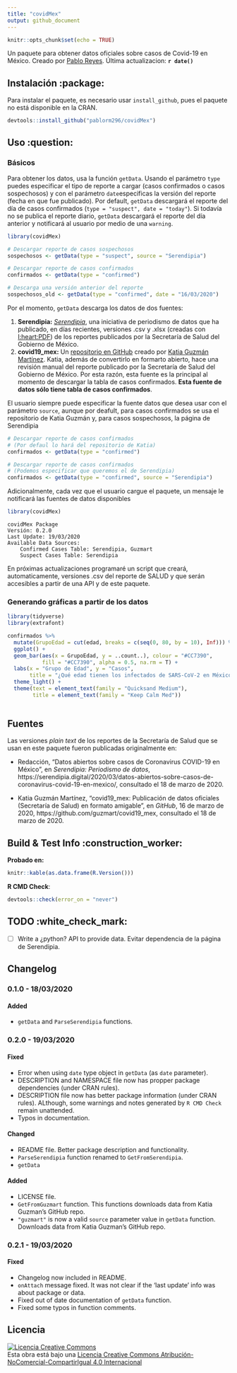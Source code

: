 ```yaml
---
title: "covidMex"
output: github_document
---
```


```r
knitr::opts_chunk$set(echo = TRUE)
```

Un paquete para obtener datos oficiales sobre casos de Covid-19 en México. Creado por [Pablo Reyes](https://twitter.com/pablorm296). Última actualizacion: __`r date()`__

## Instalación  :package:

Para instalar el paquete, es necesario usar `install_github`, pues el paquete no está disponible en la CRAN.

```r
devtools::install_github("pablorm296/covidMex")
```

## Uso  :question:

### Básicos

Para obtener los datos, usa la función `getData`. Usando el parámetro `type` puedes especificar el tipo de reporte a cargar (casos confirmados o casos sospechosos) y con el parámetro `date`especificas la versión del reporte (fecha en que fue publicado). Por default, `getData` descargará el reporte del día de casos confirmados (`type = "suspect", date = "today"`). Si todavía no se publica el reporte diario, `getData` descargará el reporte del día anterior y notificará al usuario por medio de una `warning`.

```r
library(covidMex)

# Descargar reporte de casos sospechosos
sospechosos <- getData(type = "suspect", source = "Serendipia")

# Descargar reporte de casos confirmados
confirmados <- getData(type = "confirmed")

# Descarga una versión anterior del reporte
sospechosos_old <- getData(type = "confirmed", date = "16/03/2020")
```

Por el momento, `getData` descarga los datos de dos fuentes:

1. **Serendipia:** _[Serendipia](https://serendipia.digital/2020/03/datos-abiertos-sobre-casos-de-coronavirus-covid-19-en-mexico/)_, una iniciativa de periodismo de datos que ha publicado, en días recientes, versiones .csv y .xlsx (creadas con [I:heart:PDF](https://www.ilovepdf.com/es)) de los reportes publicados por la Secretaría de Salud del Gobierno de México.
2. **covid19_mex:** Un [repositorio en GitHub](https://github.com/guzmart/covid19_mex) creado por [Katia Guzmán Martínez](https://twitter.com/guzmart_). Katia, además de convertirlo en formarto abierto, hace una revisión manual del reporte publicado por la Secretaría de Salud del Gobierno de México. Por esta razón, esta fuente es la principal al momento de descargar la tabla de casos confirmados. **Esta fuente de datos sólo tiene tabla de casos confirmados**.

El usuario siempre puede especificar la fuente datos que desea usar con el parámetro `source`, aunque por deafult, para casos confirmados se usa el repositorio de Katia Guzmán y, para casos sospechosos, la página de Serendipia

```r
# Descargar reporte de casos confirmados 
# (Por defaul lo hará del repositorio de Katia)
confirmados <- getData(type = "confirmed")

# Descargar reporte de casos confirmados 
# (Podemos especificar que queremos el de Serendipia)
confirmados <- getData(type = "confirmed", source = "Serendipia")
```

Adicionalmente, cada vez que el usuario cargue el paquete, un mensaje le notificará las fuentes de datos disponibles

```r
library(covidMex)
```
```
covidMex Package
Versión: 0.2.0
Last Update: 19/03/2020
Available Data Sources:
    Confirmed Cases Table: Serendipia, Guzmart
    Suspect Cases Table: Serendipia
```

En próximas actualizaciones programaré un script que creará, automaticamente, versiones .csv del reporte de SALUD y que serán accesibles a partir de una API y de este paquete.

### Generando gráficas a partir de los datos

```r
library(tidyverse)
library(extrafont)
```

```r
confirmados %>%
  mutate(GrupoEdad = cut(edad, breaks = c(seq(0, 80, by = 10), Inf))) %>%
  ggplot() +
  geom_bar(aes(x = GrupoEdad, y = ..count..), colour = "#CC7390", 
           fill = "#CC7390", alpha = 0.5, na.rm = T) +
  labs(x = "Grupo de Edad", y = "Casos",
       title = "¿Qué edad tienen los infectados de SARS-CoV-2 en México?") +
  theme_light() + 
  theme(text = element_text(family = "Quicksand Medium"),
        title = element_text(family = "Keep Calm Med"))
  
```

## Fuentes

Las versiones _plain text_ de los reportes de la Secretaría de Salud que se usan en este paquete fueron publicadas originalmente en:

* Redacción, "Datos abiertos sobre casos de Coronavirus COVID-19 en México", en _Serendipia: Periodismo de datos_, https://serendipia.digital/2020/03/datos-abiertos-sobre-casos-de-coronavirus-covid-19-en-mexico/, consultado el 18 de marzo de 2020.

* Katia Guzmán Martínez, "covid19_mex: Publicación de datos oficiales (Secretaría de Salud) en formato amigable", en _GitHub_, 16 de marzo de 2020, https://github.com/guzmart/covid19_mex, consultado el 18 de marzo de 2020.

## Build & Test Info  :construction_worker:

__Probado en:__

```r
knitr::kable(as.data.frame(R.Version()))
```

__R CMD Check__:
```r
devtools::check(error_on = "never")
```

## TODO  :white_check_mark:

* [ ] Write a ¿python? API to provide data. Evitar dependencia de la página de Serendipia.

## Changelog

### 0.1.0 - 18/03/2020

#### Added

* `getData` and `ParseSerendipia` functions.

### 0.2.0 - 19/03/2020

#### Fixed

* Error when using `date` type object in `getData` (as `date` parameter).
* DESCRIPTION and NAMESPACE file now has propper package dependencies (under CRAN rules). 
* DESCRIPTION file now has better package information (under CRAN rules). ALthough, some warnings and notes generated by `R CMD Check` remain unattended.
* Typos in documentation.

#### Changed

* README file. Better package description and functionality.
* `ParseSerendipia` function renamed to `GetFromSerendipia`.
* `getData`

#### Added

* LICENSE file.
* `GetFromGuzmart` function. This functions downloads data from Katia Guzman's GitHub repo.
* `"guzmart"` is now a valid `source` parameter value in `getData` function. Downloads data from Katia Guzman's GitHub repo.

### 0.2.1 - 19/03/2020

#### Fixed

* Changelog now included in README.
* `onAttach` message fixed. It was not clear if the 'last update' info was about package or data.
* Fixed out of date documentation of `getData` function.
* Fixed some typos in function comments.

## Licencia

<a rel="license" href="http://creativecommons.org/licenses/by-nc-sa/4.0/"><img alt="Licencia Creative Commons" style="border-width:0" src="https://i.creativecommons.org/l/by-nc-sa/4.0/88x31.png" /></a><br />Esta obra está bajo una <a rel="license" href="http://creativecommons.org/licenses/by-nc-sa/4.0/">Licencia Creative Commons Atribución-NoComercial-CompartirIgual 4.0 Internacional</a>

